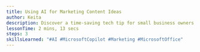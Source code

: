 ```yaml
---
title: Using AI for Marketing Content Ideas
author: Keita
description: Discover a time-saving tech tip for small business owners struggling to maintain their online presence. Keita will show step-by-step how she uses Bing Copilot (http://bing.com), Microsoft's free AI tool, to generate over 30 content ideas for her social media posts, blog, and newsletter. 
lessonTime: 2 mins, 13 secs
steps: 3
skillsLearned: "#AI #MicrosoftCopilot #Marketing #MicrosoftOffice"
---
```



<LessonStep
  step="1"
  title="Introducing Bing Copilot"
  description="How to use Microsoft’s free browser AI tool, Bing Copilot, on http://bing.com to come up with marketing content for your brand."
  embedURL="https://www.youtube.com/embed/vVmwpdTu2uY?si=yEgZOZg8Ui7KtvQ7"
/>

<LessonStep
  step="2"
  title="Effective AI prompt"
  description="Keita shares an example of how to write a prompt into Bing Copilot to get a table of 30 easy-to-use marketing content ideas."
  embedURL="https://youtube.com/embed/gDwNpctC4Uw?si=QIumBllPH0Ok_FmZ"
/>

<LessonStep
  step="3"
  title="Download AI results"
  description="The results of writing a solid Bing Copilot prompt that can be downloaded to your computer for use in your next marketing push."
  embedURL="https://www.youtube.com/embed/kifD9Am0U0E?si=uVMdLMsmX_c1e_tn"
/>
